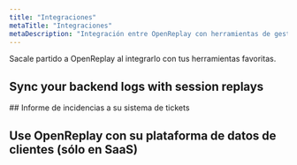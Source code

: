 ```yaml
---
title: "Integraciones"
metaTitle: "Integraciones"
metaDescription: "Integración entre OpenReplay con herramientas de gestion de logs, sistemas de ticketing y plataformas de datos de clientes."
---
```


Sacale partido a OpenReplay al integrarlo con tus herramientas favoritas.

## Sync your backend logs with session replays
<div class="card">
<div class="grid grid-cols-2 md:grid-cols-4 gap-3">
    <IconText title="Sentry" url="/integrations/sentry" />
    <IconText title="Bugsnag" url="/integrations/bugsnag" />
    <IconText title="CloudWatch" url="/integrations/cloudwatch" />
    <IconText title="Elasticsearch" url="/integrations/elastic" />
    <IconText title="Sumo Logic" url="/integrations/sumo" />
    <IconText title="Stackdriver" url="/integrations/stackdriver" />
    <IconText title="NewRelic" url="/integrations/newrelic" />
    <IconText title="Rollbar" url="/integrations/rollbar" />
    <IconText title="Datadog" url="/integrations/datadog" />
</div>
</div>
## Informe de incidencias a su sistema de tickets
<div class="card">
<div class="grid grid-cols-2 md:grid-cols-4 gap-3">
    <IconText title="Jira" url="/integrations/jira" />
    <IconText title="GitHub" url="/integrations/github" />
    <IconText title="Slack" url="/integrations/slack" />
    <IconText title="Teams" url="/integrations/teams" />
</div>
</div>

## Use OpenReplay con su plataforma de datos de clientes (sólo en SaaS)
<div class="card">
<div class="grid grid-cols-1 md:grid-cols-2 lg:grid-cols-4 gap-3">
    <IconText title="Segment" url="/integrations/segment" />
</div>
</div>
